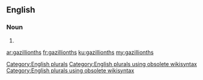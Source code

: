==English==

===Noun===
{{head|en}}

# {{plural of|gazillionth}}

[[Category:English plurals]][[Category:English plurals using obsolete wikisyntax]][[Category:English plurals using obsolete wikisyntax]]

[[ar:gazillionths]]
[[fr:gazillionths]]
[[ku:gazillionths]]
[[my:gazillionths]]